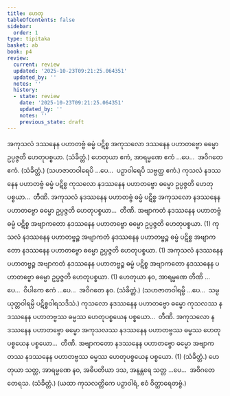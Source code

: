 ```yaml
---
title: ဟေတု
tableOfContents: false
sidebar:
  order: 1
type: tipitaka
basket: ab
book: p4
review:
  current: review
  updated: '2025-10-23T09:21:25.064351'
  updated_by: ''
  notes: ''
  history:
  - state: review
    date: '2025-10-23T09:21:25.064351'
    updated_by: ''
    notes: ''
    previous_state: draft
---
```



<ReviewStatus review={frontmatter.review} showDetails={true} />

<HypothesisAnnotation frontmatter={frontmatter} />

<DynamicBreadcrumb />

<Division number="1" book="p4" e="ch" v="39" p="603">

<Paragraph number="1526" book="p4">
အကုသလံ ဒဿနေန ပဟာတဗ္ဗံ ဓမ္မံ ပဋိစ္စ အကုသလော ဒဿနေန ပဟာတဗ္ဗော ဓမ္မော ဥပ္ပဇ္ဇတိ ဟေတုပစ္စယာ. (သံခိတ္တံ.)
</Paragraph>

<Paragraph number="1527" book="p4">
ဟေတုယာ ဧကံ, အာရမ္မဏေ ဧကံ …ပေ…  အဝိဂတေ ဧကံ. (သံခိတ္တံ.)
</Paragraph>

<Paragraph number="1528" book="p4">
(သဟဇာတဝါရေပိ …ပေ…  ပဉှာဝါရေပိ သဗ္ဗတ္ထ ဧကံ.)
</Paragraph>

</Division>
<Division number="2" book="p4" e="ch" v="39" p="603">

<Paragraph number="1529" book="p4">
ကုသလံ နဒဿနေန ပဟာတဗ္ဗံ ဓမ္မံ ပဋိစ္စ ကုသလော နဒဿနေန ပဟာတဗ္ဗော ဓမ္မော ဥပ္ပဇ္ဇတိ ဟေတုပစ္စယာ…  တီဏိ.
</Paragraph>

<Paragraph number="1530" book="p4">
အကုသလံ နဒဿနေန ပဟာတဗ္ဗံ ဓမ္မံ ပဋိစ္စ အကုသလော နဒဿနေန ပဟာတဗ္ဗော ဓမ္မော ဥပ္ပဇ္ဇတိ ဟေတုပစ္စယာ…  တီဏိ.
</Paragraph>

<Paragraph number="1531" book="p4">
အဗျာကတံ နဒဿနေန ပဟာတဗ္ဗံ ဓမ္မံ ပဋိစ္စ အဗျာကတော နဒဿနေန ပဟာတဗ္ဗော ဓမ္မော ဥပ္ပဇ္ဇတိ ဟေတုပစ္စယာ. (1)
</Paragraph>

<Paragraph number="1532" book="p4">
ကုသလံ နဒဿနေန ပဟာတဗ္ဗဉ္စ အဗျာကတံ နဒဿနေန ပဟာတဗ္ဗဉ္စ ဓမ္မံ ပဋိစ္စ အဗျာကတော နဒဿနေန ပဟာတဗ္ဗော ဓမ္မော ဥပ္ပဇ္ဇတိ ဟေတုပစ္စယာ. (1)
</Paragraph>

<Paragraph number="1533" book="p4">
အကုသလံ နဒဿနေန ပဟာတဗ္ဗဉ္စ အဗျာကတံ နဒဿနေန ပဟာတဗ္ဗဉ္စ ဓမ္မံ ပဋိစ္စ အဗျာကတော နဒဿနေန ပဟာတဗ္ဗော ဓမ္မော ဥပ္ပဇ္ဇတိ ဟေတုပစ္စယာ. (1)
</Paragraph>

</Division>
<Division number="3" book="p4" e="ch" v="39" p="604">

<Paragraph number="1534" book="p4">
ဟေတုယာ နဝ, အာရမ္မဏေ တီဏိ …ပေ…  ဝိပါကေ ဧကံ …ပေ…  အဝိဂတေ နဝ. (သံခိတ္တံ.)
</Paragraph>

<Paragraph number="1535" book="p4">
(သဟဇာတဝါရမ္ပိ …ပေ…  သမ္ပယုတ္တဝါရမ္ပိ ပဋိစ္စဝါရသဒိသံ.)
</Paragraph>

</Division>
<Division number="4" book="p4" e="ch" v="39" p="604">

<Paragraph number="1536" book="p4">
ကုသလော နဒဿနေန ပဟာတဗ္ဗော ဓမ္မော ကုသလဿ နဒဿနေန ပဟာတဗ္ဗဿ ဓမ္မဿ ဟေတုပစ္စယေန ပစ္စယော…  တီဏိ.
</Paragraph>

<Paragraph number="1537" book="p4">
အကုသလော နဒဿနေန ပဟာတဗ္ဗော ဓမ္မော အကုသလဿ နဒဿနေန ပဟာတဗ္ဗဿ ဓမ္မဿ ဟေတုပစ္စယေန ပစ္စယော…  တီဏိ.
</Paragraph>

<Paragraph number="1538" book="p4">
အဗျာကတော နဒဿနေန ပဟာတဗ္ဗော ဓမ္မော အဗျာကတဿ နဒဿနေန ပဟာတဗ္ဗဿ ဓမ္မဿ ဟေတုပစ္စယေန ပစ္စယော. (1) (သံခိတ္တံ.)
</Paragraph>

</Division>
<Division number="5" book="p4" e="ch" v="39" p="604">

<Paragraph number="1539" book="p4">
ဟေတုယာ သတ္တ, အာရမ္မဏေ နဝ, အဓိပတိယာ ဒသ, အနန္တရေ သတ္တ …ပေ…  အဝိဂတေ တေရသ. (သံခိတ္တံ.)
</Paragraph>

<Paragraph number="1540" book="p4">
(ယထာ ကုသလတ္တိကေ ပဉှာဝါရံ, ဧဝံ ဝိတ္ထာရေတဗ္ဗံ.)
</Paragraph>
</Division>